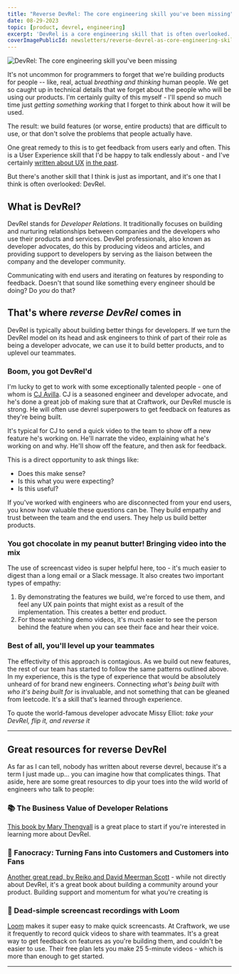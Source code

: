 ```yaml
---
title: "Reverse DevRel: The core engineering skill you've been missing"
date: 08-29-2023
topic: [product, devrel, engineering]
excerpt: 'DevRel is a core engineering skill that is often overlooked. By turning the DevRel model on its head, we can use it to build better products and better teammates.'
coverImagePublicId: newsletters/reverse-devrel-as-core-engineering-skill/cover
---
```


<Image
  publicId="newsletters/reverse-devrel-as-core-engineering-skill/cover"
  alt="DevRel: The core engineering skill you've been missing"
/>

It's not uncommon for programmers to forget that we're building products for people -- like, real, actual _breathing and thinking_ human people. We get so caught up in technical details that we forget about the people who will be using our products. I'm certainly guilty of this myself - I'll spend so much time just _getting something working_ that I forget to think about how it will be used.

The result: we build features (or worse, entire products) that are difficult to use, or that don't solve the problems that people actually have.

One great remedy to this is to get feedback from users early and often. This is a User Experience skill that I'd be happy to talk endlessly about - and I've certainly [written about UX](https://mikebifulco.com/newsletter/intellectual-humility-and-how-to-be-wrong) [in the past](https://mikebifulco.com/newsletter/unexpected-observations-in-human-cognition).

But there's another skill that I think is just as important, and it's one that I think is often overlooked: DevRel.

## What is DevRel?

DevRel stands for _Developer Relations_. It traditionally focuses on building and nurturing relationships between companies and the developers who use their products and services. DevRel professionals, also known as developer advocates, do this by producing videos and articles, and providing support to developers by serving as the liaison between the company and the developer community.

Communicating with end users and iterating on features by responding to feedback. Doesn't that sound like something every engineer should be doing? Do _you_ do that?

## That's where _reverse DevRel_ comes in

DevRel is typically about building better things for developers. If we turn the DevRel model on its head and ask engineers to think of part of their role as being a developer advocate, we can use it to build better products, and to uplevel our teammates.

### Boom, you got DevRel'd

I'm lucky to get to work with some exceptionally talented people - one of whom is [CJ Avilla](https://www.cjav.dev/). CJ is a seasoned engineer and developer advocate, and he's done a great job of making sure that at Craftwork, our DevRel muscle is strong. He will often use devrel superpowers to get feedback on features as they're being built.

It's typical for CJ to send a quick video to the team to show off a new feature he's working on. He'll narrate the video, explaining what he's working on and why. He'll show off the feature, and then ask for feedback.

This is a direct opportunity to ask things like:

- Does this make sense?
- Is this what you were expecting?
- Is this useful?

If you've worked with engineers who are disconnected from your end users, you know how valuable these questions can be. They build empathy and trust between the team and the end users. They help us build better products.

### You got chocolate in my peanut butter! Bringing video into the mix

The use of screencast video is super helpful here, too - it's much easier to digest than a long email or a Slack message. It also creates two important types of empathy:

1. By demonstrating the features we build, we're forced to use them, and feel any UX pain points that might exist as a result of the implementation. This creates a better end product.
2. For those watching demo videos, it's much easier to see the person behind the feature when you can see their face and hear their voice.

### Best of all, you'll level up your teammates

The effectivity of this approach is contagious. As we build out new features, the rest of our team has started to follow the same patterns outlined above. In my experience, this is the type of experience that would be absolutely unheard of for brand new engineers. Connecting _what's being built_ with _who it's being built for_ is invaluable, and not something that can be gleaned from leetcode. It's a skill that's learned through experience.

To quote the world-famous developer advocate Missy Elliot: _take your DevRel, flip it, and reverse it_

---

## Great resources for reverse DevRel

As far as I can tell, nobody has written about reverse devrel, because it's a term I just made up... you can imagine how that complicates things. That aside, here are some great resources to dip your toes into the wild world of engineers who talk to people:

### 📚 The Business Value of Developer Relations

[This book by Mary Thengvall](https://www.amazon.com/Business-Value-Developer-Relations-Communities/dp/1484237471?&_encoding=UTF8&tag=irreverentm04-20&linkCode=ur2&linkId=9442e27bbfa907d124676e93faac5d25&camp=1789&creative=9325) is a great place to start if you're interested in learning more about DevRel.

### 📖 Fanocracy: Turning Fans into Customers and Customers into Fans

[Another great read, by Reiko and David Meerman Scott](https://www.amazon.com/Fanocracy-audiobook/dp/B082349829/ref=sr_1_1?&_encoding=UTF8&tag=irreverentm04-20&linkCode=ur2&linkId=bc920b438d4cf2f5db9b41fa7235b5c7&camp=1789&creative=9325) - while not directly about DevRel, it's a great book about building a community around your product. Building support and momentum for what you're creating is

### 🎥 Dead-simple screencast recordings with Loom

[Loom](https://loom.com) makes it super easy to make quick screencasts. At Craftwork, we use it frequently to record quick videos to share with teammates. It's a great way to get feedback on features as you're building them, and couldn't be easier to use. Their free plan lets you make 25 5-minute videos - which is more than enough to get started.

---
